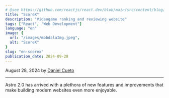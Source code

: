 ```yaml
---
# @see https://github.com/reactjs/react.dev/blob/main/src/content/blog/2020/12/21/data-fetching-with-react-server-components.md
title: "ScoreX"
description: "Videogame ranking and reviewing website"
tags: ["React", "Web Development"]
language: "en"
image: {
  url: "/images/mobdalaImg.jpeg",
  alt: "ScoreX"
}
slug: "en-scorex"
publication_date: 2024-09-28
---
```


August 28, 2024 by [Daniel Cueto](https://x.com/DCuetoMe)

---

Astro 2.0 has arrived with a plethora of new features and improvements that make building modern websites even more enjoyable.
